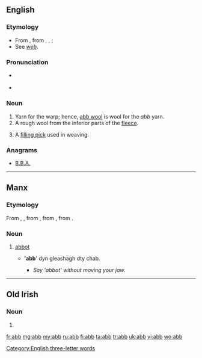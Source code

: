 ==English==

===Etymology===
* From {{etyl|enm}}, from {{etyl|ang}} {{term|aweb|āweb|lang=ang}}, {{term|ab|āb|lang=ang}}, {{term|oweb|ōweb|lang=ang}};
* See ''[[web]]''.

===Pronunciation===
* {{a|US}} {{IPA|/æb/}}
* {{rhymes|æb}}

===Noun===
{{en-noun}}

# Yarn for the warp; hence, [[abb wool]] is wool for the ''abb'' yarn.
# A rough wool from the inferior parts of the [[fleece]].
# {{context|UK}} A [[filling pick]] used in weaving.

===Anagrams===
* [[B.B.A.#English|B.B.A.]]

[[Category:English three-letter words]]

----

==Manx==

===Etymology===
From {{etyl|sga|gv}} {{term|ap|lang=sga}}, {{term|abb|lang=sga}}, from {{etyl|la|gv}} {{term|abbas|abbās, abbātis|lang=la}}, from {{etyl|grc|gv}} {{term|ἀββᾶς|tr=abbas|lang=grc|sc=polytonic}}, from {{etyl|arc|gv}} {{term|אבא||father|lang=arc|tr=’abbā|sc=Hebr}}.

===Noun===
{{head|gv|noun|g=m}}

# {{Christianity|lang=gv}} [[abbot]]
#* {{l|gv|abbyr|Abbyr}} ''''abb'''' dyn gleashagh dty chab.
#** ''Say 'abbot' without moving your jaw.''

----

==Old Irish==

===Noun===
{{head|sga|noun|g=m}}

# {{alternative spelling of|ap|lang=sga}}

[[fr:abb]]
[[mg:abb]]
[[my:abb]]
[[ru:abb]]
[[fi:abb]]
[[ta:abb]]
[[tr:abb]]
[[uk:abb]]
[[vi:abb]]
[[wo:abb]]